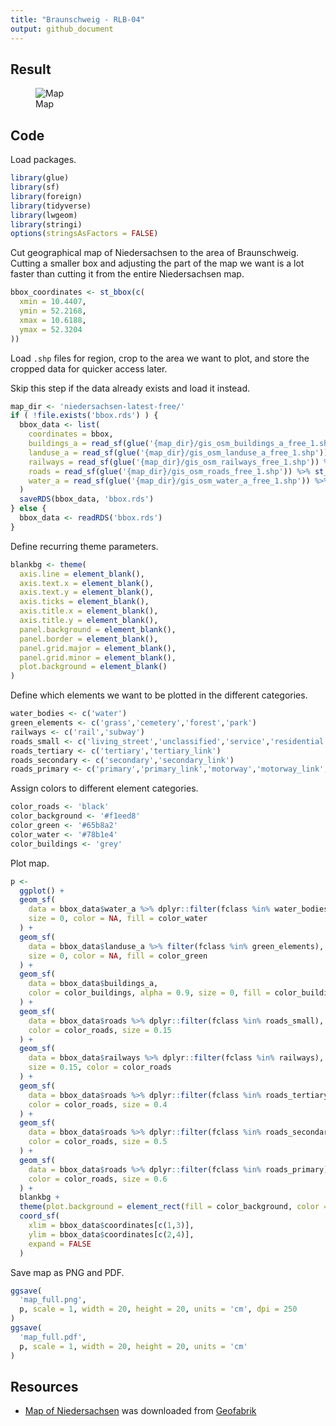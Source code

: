 ```yaml
---
title: "Braunschweig - RLB-04"
output: github_document
---
```


## Result

![Map](map_large.jpg)

## Code

Load packages.

```r
library(glue)
library(sf)
library(foreign)
library(tidyverse)
library(lwgeom)
library(stringi)
options(stringsAsFactors = FALSE)
```

Cut geographical map of Niedersachsen to the area of Braunschweig.
Cutting a smaller box and adjusting the part of the map we want is a lot faster than cutting it from the entire Niedersachsen map.

```r
bbox_coordinates <- st_bbox(c(
  xmin = 10.4407,
  ymin = 52.2168,
  xmax = 10.6188,
  ymax = 52.3204
))
```


Load `.shp` files for region, crop to the area we want to plot, and store the cropped data for quicker access later.

Skip this step if the data already exists and load it instead.

```r
map_dir <- 'niedersachsen-latest-free/'
if ( !file.exists('bbox.rds') ) {
  bbox_data <- list(
    coordinates = bbox,
    buildings_a = read_sf(glue('{map_dir}/gis_osm_buildings_a_free_1.shp')) %>% st_crop(bbox_coordinates),
    landuse_a = read_sf(glue('{map_dir}/gis_osm_landuse_a_free_1.shp')) %>% st_crop(bbox_coordinates),
    railways = read_sf(glue('{map_dir}/gis_osm_railways_free_1.shp')) %>% st_crop(bbox_coordinates),
    roads = read_sf(glue('{map_dir}/gis_osm_roads_free_1.shp')) %>% st_crop(bbox_coordinates),
    water_a = read_sf(glue('{map_dir}/gis_osm_water_a_free_1.shp')) %>% st_crop(bbox_coordinates)
  )
  saveRDS(bbox_data, 'bbox.rds')
} else {
  bbox_data <- readRDS('bbox.rds')
}
```

Define recurring theme parameters.

```r
blankbg <- theme(
  axis.line = element_blank(),
  axis.text.x = element_blank(),
  axis.text.y = element_blank(),
  axis.ticks = element_blank(),
  axis.title.x = element_blank(),
  axis.title.y = element_blank(),
  panel.background = element_blank(),
  panel.border = element_blank(),
  panel.grid.major = element_blank(),
  panel.grid.minor = element_blank(),
  plot.background = element_blank()
)
```

Define which elements we want to be plotted in the different categories.

```r
water_bodies <- c('water')
green_elements <- c('grass','cemetery','forest','park')
railways <- c('rail','subway')
roads_small <- c('living_street','unclassified','service','residential')
roads_tertiary <- c('tertiary','tertiary_link')
roads_secondary <- c('secondary','secondary_link')
roads_primary <- c('primary','primary_link','motorway','motorway_link','trunk','trunk_link')
```

Assign colors to different element categories.

```r
color_roads <- 'black'
color_background <- '#f1eed8'
color_green <- '#65b8a2'
color_water <- '#78b1e4'
color_buildings <- 'grey'
```

Plot map.

```r
p <-
  ggplot() +
  geom_sf(
    data = bbox_data$water_a %>% dplyr::filter(fclass %in% water_bodies),
    size = 0, color = NA, fill = color_water
  ) +
  geom_sf(
    data = bbox_data$landuse_a %>% filter(fclass %in% green_elements),
    size = 0, color = NA, fill = color_green
  ) +
  geom_sf(
    data = bbox_data$buildings_a,
    color = color_buildings, alpha = 0.9, size = 0, fill = color_buildings
  ) +
  geom_sf(
    data = bbox_data$roads %>% dplyr::filter(fclass %in% roads_small),
    color = color_roads, size = 0.15
  ) +
  geom_sf(
    data = bbox_data$railways %>% dplyr::filter(fclass %in% railways),
    size = 0.15, color = color_roads
  ) +
  geom_sf(
    data = bbox_data$roads %>% dplyr::filter(fclass %in% roads_tertiary),
    color = color_roads, size = 0.4
  ) +
  geom_sf(
    data = bbox_data$roads %>% dplyr::filter(fclass %in% roads_secondary),
    color = color_roads, size = 0.5
  ) +
  geom_sf(
    data = bbox_data$roads %>% dplyr::filter(fclass %in% roads_primary),
    color = color_roads, size = 0.6
  ) +
  blankbg +
  theme(plot.background = element_rect(fill = color_background, color = NA)) +
  coord_sf(
    xlim = bbox_data$coordinates[c(1,3)],
    ylim = bbox_data$coordinates[c(2,4)],
    expand = FALSE
  )
```

Save map as PNG and PDF.

```r
ggsave(
  'map_full.png',
  p, scale = 1, width = 20, height = 20, units = 'cm', dpi = 250
)
ggsave(
  'map_full.pdf',
  p, scale = 1, width = 20, height = 20, units = 'cm'
)
```

## Resources

- [Map of Niedersachsen](http://download.geofabrik.de/europe/germany/niedersachsen.html) was downloaded from [Geofabrik](https://www.geofabrik.de)
